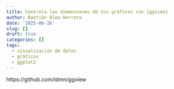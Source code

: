 ```yaml
---
title: Controla las dimensiones de tus gráficos con {ggview}
author: Bastián Olea Herrera
date: '2025-06-26'
slug: []
draft: true
categories: []
tags:
  - visualización de datos
  - gráficos
  - ggplot2
---
```


https://github.com/idmn/ggview